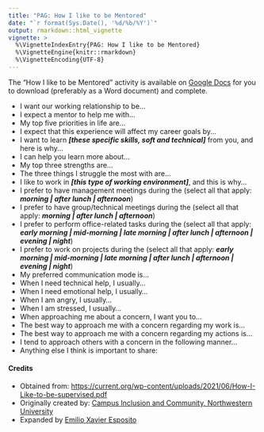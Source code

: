 ```yaml
---
title: "PAG: How I like to be Mentored"
date: "`r format(Sys.Date(), '%d/%b/%Y')`"
output: rmarkdown::html_vignette
vignette: >
  %\VignetteIndexEntry{PAG: How I like to be Mentored}
  %\VignetteEngine{knitr::rmarkdown}
  %\VignetteEncoding{UTF-8}
---
```




The "How I like to be Mentored" activity is available on [Google Docs](https://docs.google.com/document/d/1c4TzA8BWM9aRkDHFImyc8k9MbcgktBl0odh-wIpUXS0/edit?usp=sharing) for you to download (preferably as a Word document) and complete.


 - I want our working relationship to be…
 - I expect a mentor to help me with…
 - My top five priorities in life are…
 - I expect that this experience will affect my career goals by…
 - I want to learn _**[these specific skills, soft and technical]**_ from you, and here is why…
 - I can help you learn more about…
 - My top three strengths are…
 - The three things I struggle the most with are…
 - I like to work in _**[this type of working environment]**_, and this is why…
 - I prefer to have management meetings during the (select all that apply: _**morning | after lunch | afternoon**_)
 - I prefer to have group/technical meetings during the (select all that apply: _**morning | after lunch | afternoon**_)
 - I prefer to perform office-related tasks during the (select all that apply: _**early morning | mid-morning | late morning | after lunch | afternoon | evening | night**_)
 - I prefer to work on projects during the (select all that apply: _**early morning | mid-morning | late morning | after lunch | afternoon | evening | night**_)
 - My preferred communication mode is…
 - When I need technical help, I usually…
 - When I need emotional help, I usually…
 - When I am angry, I usually…
 - When I am stressed, I usually…
 - When approaching me about a concern, I want you to…
 - The best way to approach me with a concern regarding my work is...
 - The best way to approach me with a concern regarding my actions is...
 - I tend to approach others with a concern in the following manner…
 - Anything else I think is important to share:

#### Credits
 - Obtained from: [https://current.org/wp-content/uploads/2021/06/How-I-Like-to-be-supervised.pdf](https://current.org/wp-content/uploads/2021/06/How-I-Like-to-be-supervised.pdf)
 - Originally created by: [Campus Inclusion and Community, Northwestern University](https://www.northwestern.edu/inclusion/index.html) 
 - Expanded by [Emilio Xavier Esposito](https://github.com/emilioxavier)
